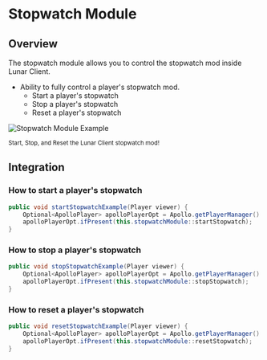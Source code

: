 # Stopwatch Module

## Overview

The stopwatch module allows you to control the stopwatch mod inside Lunar Client.

- Ability to fully control a player's stopwatch mod.
  - Start a player's stopwatch
  - Stop a player's stopwatch
  - Reset a player's stopwatch

![Stopwatch Module Example](https://i.imgur.com/HEX9q0H.gif)

<div style={{ textAlign: "center" }}>
    <small>Start, Stop, and Reset the Lunar Client stopwatch mod!</small>
</div>

## Integration

### How to start a player's stopwatch

```java
public void startStopwatchExample(Player viewer) {
    Optional<ApolloPlayer> apolloPlayerOpt = Apollo.getPlayerManager().getPlayer(viewer.getUniqueId());
    apolloPlayerOpt.ifPresent(this.stopwatchModule::startStopwatch);
}
```

### How to stop a player's stopwatch

```java
public void stopStopwatchExample(Player viewer) {
    Optional<ApolloPlayer> apolloPlayerOpt = Apollo.getPlayerManager().getPlayer(viewer.getUniqueId());
    apolloPlayerOpt.ifPresent(this.stopwatchModule::stopStopwatch);
}
```

### How to reset a player's stopwatch

```java
public void resetStopwatchExample(Player viewer) {
    Optional<ApolloPlayer> apolloPlayerOpt = Apollo.getPlayerManager().getPlayer(viewer.getUniqueId());
    apolloPlayerOpt.ifPresent(this.stopwatchModule::resetStopwatch);
}
```
